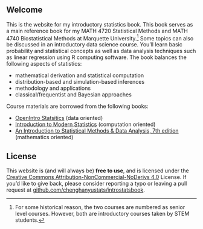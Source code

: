 
## Welcome {.unnumbered}

This is the website for my introductory statistics book. This book serves as a main reference book for my MATH 4720 Statistical Methods and MATH 4740 Biostatistical Methods at Marquette University.[^index-1] Some topics can also be discussed in an introductory data science course. You'll learn basic probability and statistical concepts as well as data analysis techniques such as linear regression using R computing software. The book balances the following aspects of statistics:

[^index-1]: For some historical reason, the two courses are numbered as senior level courses. However, both are introductory courses taken by STEM students.

-   mathematical derivation and statistical computation
-   distribution-based and simulation-based inferences
-   methodology and applications
-   classical/frequentist and Bayesian approaches

Course materials are borrowed from the following books:

- [OpenIntro Statsitics](https://www.openintro.org/book/os/) (data oriented)
- [Introduction to Modern Statistics](https://openintro-ims.netlify.app/) (computation oriented)
- [An Introduction to Statistical Methods & Data Analysis, 7th edition](https://www.filepicker.io/api/file/GdeoWEcATWi1pXV1DlPe) (mathematics oriented)


## License

This website is (and will always be) **free to use**, and is licensed under the [Creative Commons Attribution-NonCommercial-NoDerivs 4.0](https://creativecommons.org/licenses/by-nc-nd/4.0/) License. If you'd like to give back, please consider reporting a typo or leaving a pull request at [github.com/chenghanyustats/introstatsbook](https://github.com/chenghanyustats/introstatsbook).
